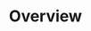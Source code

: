 ---
title: 'Overview'
description: 'Mintlify gives you complete control over the look and feel of your documentation using the docs.json file'
icon: 'gear'
---